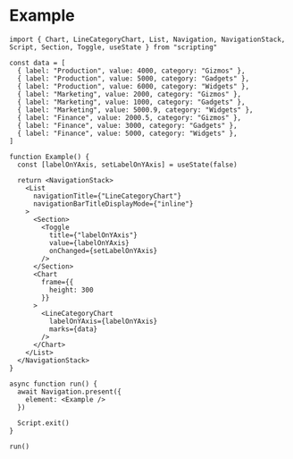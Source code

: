 # Example

```tsx
import { Chart, LineCategoryChart, List, Navigation, NavigationStack, Script, Section, Toggle, useState } from "scripting"

const data = [
  { label: "Production", value: 4000, category: "Gizmos" },
  { label: "Production", value: 5000, category: "Gadgets" },
  { label: "Production", value: 6000, category: "Widgets" },
  { label: "Marketing", value: 2000, category: "Gizmos" },
  { label: "Marketing", value: 1000, category: "Gadgets" },
  { label: "Marketing", value: 5000.9, category: "Widgets" },
  { label: "Finance", value: 2000.5, category: "Gizmos" },
  { label: "Finance", value: 3000, category: "Gadgets" },
  { label: "Finance", value: 5000, category: "Widgets" },
]

function Example() {
  const [labelOnYAxis, setLabelOnYAxis] = useState(false)

  return <NavigationStack>
    <List
      navigationTitle={"LineCategoryChart"}
      navigationBarTitleDisplayMode={"inline"}
    >
      <Section>
        <Toggle
          title={"labelOnYAxis"}
          value={labelOnYAxis}
          onChanged={setLabelOnYAxis}
        />
      </Section>
      <Chart
        frame={{
          height: 300
        }}
      >
        <LineCategoryChart
          labelOnYAxis={labelOnYAxis}
          marks={data}
        />
      </Chart>
    </List>
  </NavigationStack>
}

async function run() {
  await Navigation.present({
    element: <Example />
  })

  Script.exit()
}

run()
```
